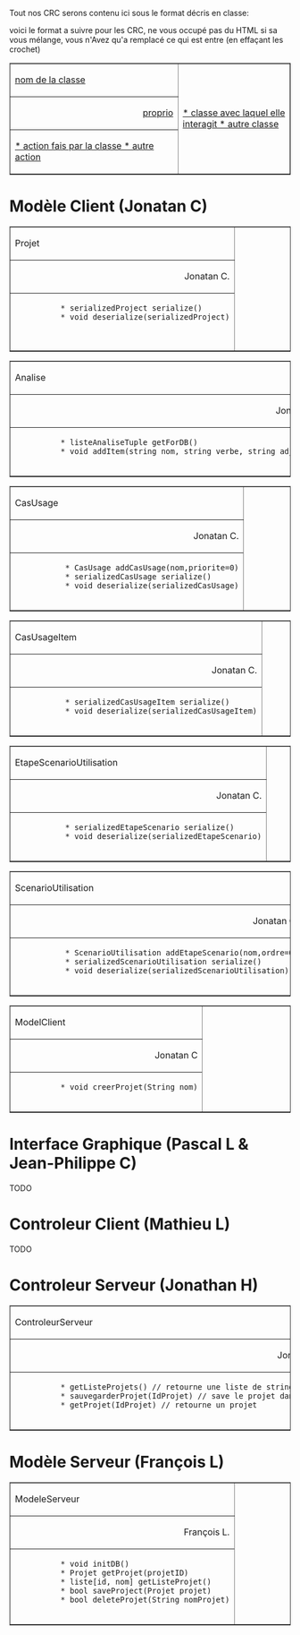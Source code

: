 Tout nos CRC serons contenu ici sous le format décris en classe:
<wiki:comment>

voici le format a suivre pour les CRC, ne vous occupé pas du HTML si sa vous mélange, vous n'Avez qu'a remplacé ce qui est entre [[ ]] (en effaçant les crochet)
<table border=1>
   <tr>
       <td width=60% width=70%>[[nom de la classe]]</td>
       <td rowspan=3> [[
                      * classe avec laquel elle interagit
                      * autre classe]]
       </td>
   </tr>
   <tr>
       <td align="right">[[proprio]]</td>
   </tr>
   <tr>
       <td>[[
           * action fais par la classe
           * autre action]]
       </td>
   </tr>
</table>

</wiki:comment>

=Modèle Client (Jonatan C)=

<table border=1 width=70%>
   <tr>
       <td width=60%> Projet </td>
       <td rowspan=3> 
                      * ModelClient
                      * ModelServeur
                      * ControleurClient
                      * ControleurServeur
       </td>
   </tr>
   <tr>
       <td align="right">Jonatan C.</td>
   </tr>
   <tr>
       <td>
           * serializedProject serialize()
           * void deserialize(serializedProject)
           
       </td>
   </tr>
</table>


<table border=1 width=70%>
   <tr>
       <td width=60%> Analise </td>
       <td rowspan=3> 
                      * ModelClient
                      * ModelServeur
                      * Projet
       </td>
   </tr>
   <tr>
       <td align="right">Jonatan C.</td>
   </tr>
   <tr>
       <td>
           * listeAnaliseTuple getForDB()
           * void addItem(string nom, string verbe, string adjectif)
       </td>
   </tr>
</table>


<table border=1 width=70%>
   <tr>
       <td width=60%> CasUsage </td>
       <td rowspan=3> 
                      * ModelServeur
                      * Projet
                      * CasUsageItem
       </td>
   </tr>
   <tr>
       <td align="right">Jonatan C.</td>
   </tr>
   <tr>
       <td>
            * CasUsage addCasUsage(nom,priorite=0)
            * serializedCasUsage serialize()
            * void deserialize(serializedCasUsage)
       </td>
   </tr>
</table>


<table border=1 width=70%>
   <tr>
       <td width=60%> CasUsageItem </td>
       <td rowspan=3> 
                      * CasUsage
                      * ScenarioUtilisation
                      * ModelServeur
       </td>
   </tr>
   <tr>
       <td align="right">Jonatan C.</td>
   </tr>
   <tr>
       <td>
            * serializedCasUsageItem serialize()
            * void deserialize(serializedCasUsageItem)
       </td>
   </tr>
</table>


<table border=1 width=70%>
   <tr>
       <td width=60%> EtapeScenarioUtilisation </td>
       <td rowspan=3> 
                      * CasUsage
                      * ScenarioUtilisation
                      * ModelServeur
       </td>
   </tr>
   <tr>
       <td align="right">Jonatan C.</td>
   </tr>
   <tr>
       <td>
            * serializedEtapeScenario serialize()
            * void deserialize(serializedEtapeScenario)
       </td>
   </tr>
</table>


<table border=1 width=70%>
   <tr>
       <td width=60%> ScenarioUtilisation </td>
       <td rowspan=3> 
                      * ModelServeur
                      * CasUsageItem
                      * EtapeScenarioUtilisation
       </td>
   </tr>
   <tr>
       <td align="right">Jonatan C.</td>
   </tr>
   <tr>
       <td>
            * ScenarioUtilisation addEtapeScenario(nom,ordre=0)
            * serializedScenarioUtilisation serialize()
            * void deserialize(serializedScenarioUtilisation)
       </td>
   </tr>
</table>


<table border=1 width=70%>
   <tr>
       <td width=60%> ModelClient </td>
       <td rowspan=3> 
                      * Projet
                      * ControleurClient
       </td>
   </tr>
   <tr>
       <td align="right">Jonatan C</td>
   </tr>
   <tr>
       <td>
           * void creerProjet(String nom)
       </td>
   </tr>
</table>



=Interface Graphique (Pascal L & Jean-Philippe C)=
TODO

=Controleur Client (Mathieu L)=
TODO

=Controleur Serveur (Jonathan H)=

<table border=1 width=70%>
   <tr>
       <td width=60%> ControleurServeur </td>
       <td rowspan=3>
                      * ControleurClient
                      * ModeleServeur
       </td>
   </tr>
   <tr>
       <td align="right"> Jonathan H </td>
   </tr>
   <tr>
       <td>
           * getListeProjets() // retourne une liste de string
           * sauvegarderProjet(IdProjet) // save le projet dans la db
           * getProjet(IdProjet) // retourne un projet
       </td>
   </tr>
</table>

=Modèle Serveur (François L)=
<table border=1 width=70%>
   <tr>
       <td width=60%> ModeleServeur </td>
       <td rowspan=3> 
                      * Projet
                      * ControleurServeur
       </td>
   </tr>
   <tr>
       <td align="right">François L.</td>
   </tr>
   <tr>
       <td>
           * void initDB()
           * Projet getProjet(projetID)
           * liste[id, nom] getListeProjet()
           * bool saveProject(Projet projet)
           * bool deleteProjet(String nomProjet)
       </td>
   </tr>
</table>